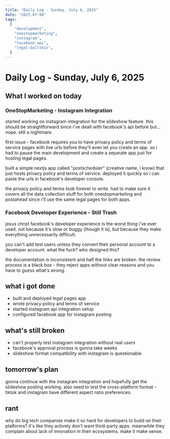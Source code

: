 ```yaml
---
title: "Daily Log - Sunday, July 6, 2025"
date: "2025-07-06"
tags:
  [
    "development",
    "onestopmarketing",
    "instagram",
    "facebook-api",
    "legal-bullshit",
  ]
---
```


# Daily Log - Sunday, July 6, 2025

## What I worked on today

### OneStopMarketing - Instagram Integration

started working on instagram integration for the slideshow feature. this should be straightforward since i've dealt with facebook's api before but... nope. still a nightmare.

first issue - facebook requires you to have privacy policy and terms of service pages with live urls before they'll even let you create an app. so i had to pause the main development and create a separate app just for hosting legal pages.

built a simple nextjs app called "postscheduler" (creative name, i know) that just hosts privacy policy and terms of service. deployed it quickly so i can paste the urls in facebook's developer console.

the privacy policy and terms took forever to write. had to make sure it covers all the data collection stuff for both onestopmarketing and postahead since i'll use the same legal pages for both apps.

### Facebook Developer Experience - Still Trash

jesus christ facebook's developer experience is the worst thing i've ever used. not because it's slow or buggy (though it is), but because they make everything unnecessarily difficult.

you can't add test users unless they convert their personal account to a developer account. what the fuck? who designed this?

the documentation is inconsistent and half the links are broken. the review process is a black box - they reject apps without clear reasons and you have to guess what's wrong.

## what i got done

- built and deployed legal pages app
- wrote privacy policy and terms of service
- started instagram api integration setup
- configured facebook app for instagram posting

## what's still broken

- can't properly test instagram integration without real users
- facebook's approval process is gonna take weeks
- slideshow format compatibility with instagram is questionable

## tomorrow's plan

gonna continue with the instagram integration and hopefully get the slideshow posting working. also need to test the cross-platform format - tiktok and instagram have different aspect ratio preferences.

## rant

why do big tech companies make it so hard for developers to build on their platforms? it's like they actively don't want third-party apps. meanwhile they complain about lack of innovation in their ecosystems. make it make sense.
